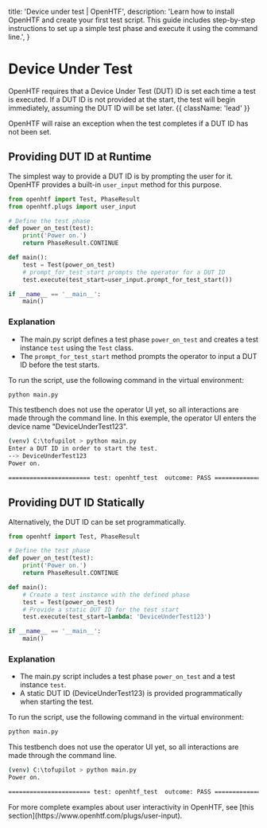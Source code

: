   title: 'Device under test | OpenHTF',
  description:
    'Learn how to install OpenHTF and create your first test script. This guide includes step-by-step instructions to set up a simple test phase and execute it using the command line.',
}

# Device Under Test

OpenHTF requires that a Device Under Test (DUT) ID is set each time a test is executed. If a DUT ID is not provided at the start, the test will begin immediately, assuming the DUT ID will be set later. {{ className: 'lead' }}

<Note>
  OpenHTF will raise an exception when the test completes if a DUT ID has not
  been set.
</Note>

## Providing DUT ID at Runtime

The simplest way to provide a DUT ID is by prompting the user for it. OpenHTF provides a built-in `user_input` method for this purpose.

```python {{ title: 'main.py' }}
from openhtf import Test, PhaseResult
from openhtf.plugs import user_input

# Define the test phase
def power_on_test(test):
    print('Power on.')
    return PhaseResult.CONTINUE

def main():
    test = Test(power_on_test)
    # prompt_for_test_start prompts the operator for a DUT ID
    test.execute(test_start=user_input.prompt_for_test_start())

if __name__ == '__main__':
    main()
```

### Explanation

- The main.py script defines a test phase `power_on_test` and creates a test instance `test` using the `Test` class.
- The `prompt_for_test_start` method prompts the operator to input a DUT ID before the test starts.

To run the script, use the following command in the virtual environment:

```sh
python main.py
```

This testbench does not use the operator UI yet, so all interactions are made through the command line. 
In this exemple, the operator UI enters the device name "DeviceUnderTest123".

```sh
(venv) C:\tofupilot > python main.py
Enter a DUT ID in order to start the test.
--> DeviceUnderTest123
Power on.

======================= test: openhtf_test  outcome: PASS ======================
```

## Providing DUT ID Statically

Alternatively, the DUT ID can be set programmatically.

```python {{ title: 'main.py' }}
from openhtf import Test, PhaseResult

# Define the test phase
def power_on_test(test):
    print('Power on.')
    return PhaseResult.CONTINUE

def main():
    # Create a test instance with the defined phase
    test = Test(power_on_test)
    # Provide a static DUT ID for the test start
    test.execute(test_start=lambda: 'DeviceUnderTest123')

if __name__ == '__main__':
    main()
```

### Explanation

- The main.py script includes a test phase `power_on_test` and a test instance `test`.
- A static DUT ID (DeviceUnderTest123) is provided programmatically when starting the test.

To run the script, use the following command in the virtual environment:

```sh
python main.py
```

This testbench does not use the operator UI yet, so all interactions are made through the command line.

```sh
(venv) C:\tofupilot > python main.py
Power on.

======================= test: openhtf_test  outcome: PASS ======================
```

<Note>
  For more complete examples about user interactivity in OpenHTF, see [this
  section](https://www.openhtf.com/plugs/user-input).
</Note>
